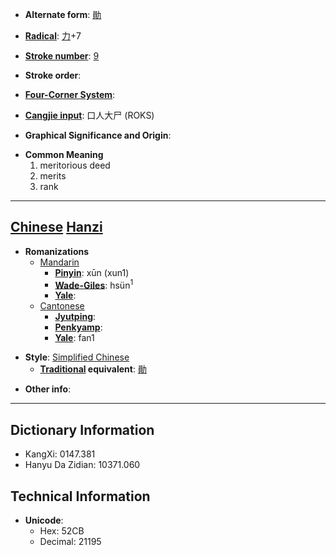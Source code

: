 * '''Alternate form''': [[勛]]

* '''[[Wiktionary:Chinese radical index| Radical]]''': [[Wiktionary:Chinese radical index 力|力]]+7

* '''[[Wiktionary:Chinese total strokes index|Stroke number]]''': [[Wiktionary:Chinese total strokes index 9|9]]

* '''Stroke order''': 

* '''[[Wiktionary:Chinese four corner index|Four-Corner System]]''': 

* '''[[Wiktionary:Chinese Cangjie index|Cangjie input]]''': 口人大尸 (ROKS)

* '''Graphical Significance and Origin''': 

* '''Common Meaning'''
*#meritorious deed
*# merits
*# rank


----

== [[Chinese]] [[Hanzi]] ==

* '''Romanizations'''
** [[Mandarin]]
*** '''[[Pinyin]]''': xūn (xun1)
*** '''[[Wade-Giles]]''': hsün<sup>1</sup>
*** '''[[Yale]]''': 
**[[Cantonese]]
***'''[[Jyutping]]''':
***'''[[Penkyamp]]''': 
***'''[[Yale]]''': fan1

* '''Style''': [[Simplified Chinese]] 
** '''[[Traditional Chinese|Traditional]] equivalent''': [[勛]]

* '''Other info''': 

----

== Dictionary Information ==

* KangXi: 0147.381
* Hanyu Da Zidian: 10371.060

== Technical Information ==

* '''Unicode''':
** Hex: 52CB
** Decimal: 21195